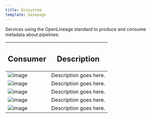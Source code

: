 ```yaml
---
title: Ecosystem
template: basepage
---
```


Services using the OpenLineage standard to produce and consume metadata about pipelines:

| <h2>Consumer</h2> | <h2>Description</h2> |
| ----------- | ----------- |
| ![image](./amundsen_logo.svg) | Description goes here. |
| ![image](./atlas_logo.svg) | Description goes here. |
| ![image](./egeria_logo.svg) | Description goes here. |
| ![image](./mqz_logo.svg) | Description goes here. |
| ![image](./manta_logo.svg) | Description goes here. |
